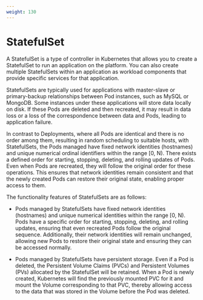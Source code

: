 ```yaml
---
weight: 130
---
```


# StatefulSet

A StatefulSet is a type of controller in Kubernetes that allows you to create a StatefulSet to run an application on the platform. You can also create multiple StatefulSets within an application as workload components that provide specific services for that application.

StatefulSets are typically used for applications with master-slave or primary-backup relationships between Pod instances, such as MySQL or MongoDB. Some instances under these applications will store data locally on disk. If these Pods are deleted and then recreated, it may result in data loss or a loss of the correspondence between data and Pods, leading to application failure.

In contrast to Deployments, where all Pods are identical and there is no order among them, resulting in random scheduling to suitable hosts, with StatefulSets, the Pods managed have fixed network identities (hostnames) and unique numerical ordinal identifiers within the range \[0, N). There exists a defined order for starting, stopping, deleting, and rolling updates of Pods. Even when Pods are recreated, they will follow the original order for these operations. This ensures that network identities remain consistent and that the newly created Pods can restore their original state, enabling proper access to them.

The functionality features of StatefulSets are as follows:

- Pods managed by StatefulSets have fixed network identities (hostnames) and unique numerical identities within the range \[0, N). Pods have a specific order for starting, stopping, deleting, and rolling updates, ensuring that even recreated Pods follow the original sequence. Additionally, their network identities will remain unchanged, allowing new Pods to restore their original state and ensuring they can be accessed normally.

- Pods managed by StatefulSets have persistent storage. Even if a Pod is deleted, the Persistent Volume Claims (PVCs) and Persistent Volumes (PVs) allocated by the StatefulSet will be retained. When a Pod is newly created, Kubernetes will find the previously mounted PVC for it and mount the Volume corresponding to that PVC, thereby allowing access to the data that was stored in the Volume before the Pod was deleted.
